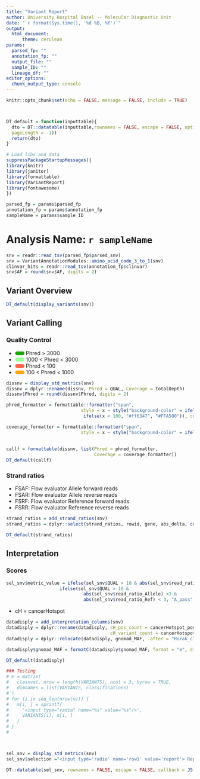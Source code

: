 ```yaml
---
title: "Variant Report"
author: University Hospital Basel -- Molecular Diagnostic Unit
date: "`r format(Sys.time(), '%d %B, %Y')`"
output: 
  html_document:
      theme: cerulean
params:
  parsed_fp: ""
  annotation_fp: ""
  output_file: ""
  sample_ID: ""
  lineage_df: ""
editor_options: 
  chunk_output_type: console
---
```

<style>
.main-container {
    max-width: 940px;
    margin-left: 0;
    margin-right: auto;
}
</style>
```r
knitr::opts_chunk$set(echo = FALSE, message = FALSE, include = TRUE)



DT_default = function(inputtable){
  dto = DT::datatable(inputtable,rownames = FALSE, escape = FALSE, options = list(lengthMenu = list(c(25, 100, -1), c('25', '100', 'All')),
  pageLength = -1))
  return(dto)
}

# Load libs and data
suppressPackageStartupMessages({
library(knitr)
library(janitor)
library(formattable)
library(VariantReport)
library(fontawesome)
})

parsed_fp = params$parsed_fp
annotation_fp = params$annotation_fp
sampleName = params$sample_ID
```

# Analysis Name: `r sampleName`  {.tabset}

```r
snv = readr::read_tsv(parsed_fp$parsed_snv)
snv = VariantAnnotationModules::amino_acid_code_3_to_1(snv)
clinvar_hits = readr::read_tsv(annotation_fp$clinvar)
snv$AF = round(snv$AF, digits = 2)
```

## Variant Overview {.tabset}
```r
DT_default(display_variants(snv))

```

<!-- next main tab -->

## Variant Calling {.tabset }

### Quality Control

* <div style="display: inline-block; width: 25px; height: 10px; background-color: #19A603; border-radius: 10px;"></div> Phred > 3000 
* <div style="display: inline-block; width: 25px; height: 10px; background-color: #99ff99; border-radius: 10px;"></div> 1000 < Phred < 3000 
* <div style="display: inline-block; width: 25px; height: 10px; background-color: #ff6347; border-radius: 10px;"></div> Phred < 100 
* <div style="display: inline-block; width: 25px; height: 10px; background-color: #FFA500; border-radius: 10px;"></div> 100 < Phred < 1000

```r
dissnv = display_std_metrics(snv)
dissnv = dplyr::rename(dissnv, Phred = QUAL, Coverage = totalDepth)
dissnv$Phred = round(dissnv$Phred, digits = 2)

phred_formatter = formattable::formatter("span",
                            style = x ~ style("background-color" = ifelse(x > 1000, "#19A603",
                             ifelse(x < 100, "#ff6347", "#FFA500")), color = "black"))

coverage_formatter = formattable::formatter("span",
                            style = x ~ style("background-color" = ifelse(x > 3000, "#19A603",
                                                                          ifelse(1000 < x & x < 3000, "lightgreen",
                                                                                 ifelse(x < 500, "#ff6347", "#FFA500"))), color = "black"))
callf = formattable(dissnv, list(Phred = phred_formatter,
                                 Coverage = coverage_formatter))
DT_default(callf)
```

### Strand ratios
* FSAF: Flow evaluator Allele forward reads
* FSAR: Flow evaluator Allele reverse reads
* FSRF: Flow evaluator Reference forward reads
* FSRR: Flow evaluator Reference reverse reads

```r
strand_ratios = add_strand_ratios(snv)
strand_ratios = dplyr::select(strand_ratios, rowid, gene, abs_delta, contains("ratio"),contains("FS"))
```

```r
DT_default(strand_ratios)
```

<!-- next main tab -->

## Interpretation {.tabset}

### Scores

```r
sel_snv$metric_value = ifelse(sel_snv$QUAL > 10 & abs(sel_snv$read_ratio_Allele) > 1 &abs(sel_snv$read_ratio_Allele) <3, "B_warning",
                    ifelse(sel_snv$QUAL > 10 &
                             abs(sel_snv$read_ratio_Allele) <3 &
                             abs(sel_snv$read_ratio_Ref) < 3, "A_pass","C_fail"))
```

* cH = cancerHotspot 
```r
datadisply = add_interpretation_columns(snv)
datadisply = dplyr::rename(datadisply, cH_pos_count = cancerHotspot_position_count,
                                       cH_variant_count = cancerHotspot_variant_count)
datadisply = dplyr::relocate(datadisply, gnomad_MAF, .after = "Horak_classification")

datadisply$gnomad_MAF = formatC(datadisply$gnomad_MAF, format = "e", digits = 1)
```


```r
DT_default(datadisply)

```


```r
### Testing
# m = matrix(
#   classval, nrow = length(VARIANTS), ncol = 3, byrow = TRUE,
#   dimnames = list(VARIANTS, classifications)
# )
# for (i in seq_len(nrow(m))) {
#   m[i, ] = sprintf(
#     '<input type="radio" name="%s" value="%s"/>',
#     VARIANTS[i], m[i, ]
#   )
# }
#     



sel_snv = display_std_metrics(snv)
sel_snv$selection ="<input type='radio' name='row1' value='report'> Report<input type='radio' name='row1' value='artefact'> Artefact<input type='radio' name='row1' value='do-not-report'> Do Not Report'"

DT::datatable(sel_snv, rownames = FALSE, escape = FALSE, callback = JS("table.rows().every(function(i, tab, row)"))

```


